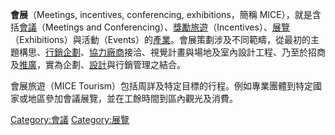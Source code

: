 {{otheruses|subject=「會議」及「展覽」的合稱|other=簡稱為「會展」的會議展覽中心|會議展覽中心}}

{{unreferenced|time=2019-01-10T14:03:50+00:00}}
'''會展'''（Meetings, incentives, conferencing, exhibitions，簡稱 MICE），就是含括[[會議|會議]]（Meetings and Conferencing）、[[獎勵旅遊|獎勵旅遊]]（Incentives）、[[展覽|展覽]]（Exhibitions）與活動（Events）的[[產業|產業]]。會展策劃涉及不同範疇，從最初的主題構思、[[行銷企劃|行銷企劃]]、[[協力廠商|協力廠商]]接洽、視覺計畫與場地及室內設計工程、乃至於招商及[[推廣|推廣]]，實為企劃、[[設計|設計]]與行銷管理之結合。

會展旅遊（MICE Tourism）包括周詳及特定目標的行程。例如專業團體到特定國家或地區參加會議展覽，並在工餘時間到區內觀光及消費。
{{商業小作品}}
[[Category:會議|Category:會議]]
[[Category:展覽|Category:展覽]]